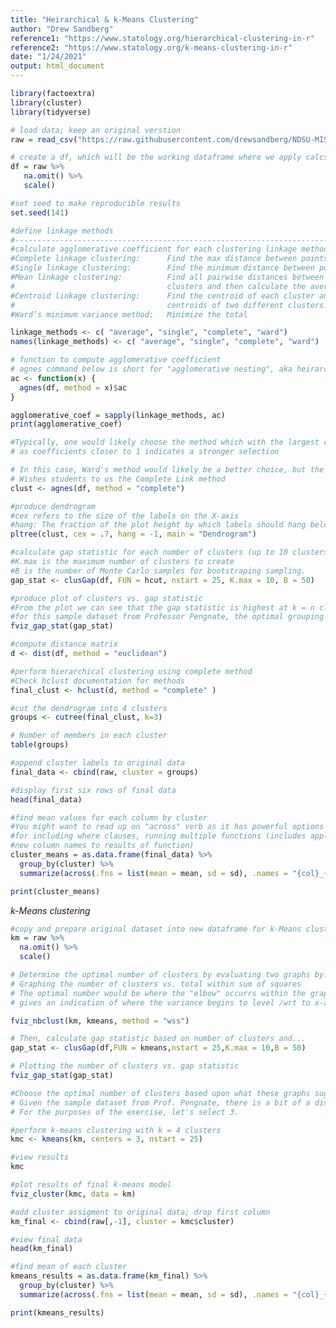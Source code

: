 ---
title: "Heirarchical & k-Means Clustering"
author: "Drew Sandberg"
reference1: "https://www.statology.org/hierarchical-clustering-in-r"
reference2: "https://www.statology.org/k-means-clustering-in-r"
date: "1/24/2021"
output: html_document
---

```{r}
library(factoextra)
library(cluster)
library(tidyverse)
```

```{r}
# load data; keep an original verstion
raw = read_csv("https://raw.githubusercontent.com/drewsandberg/NDSU-MIS-740/main/Wk1_Exercise1.csv")

# create a df, which will be the working dataframe where we apply calcs. 
df = raw %>%
   na.omit() %>%
   scale()

#set seed to make reproducible results
set.seed(141)
```

```{r}
#define linkage methods
#--------------------------------------------------------------------------------------------------------
#calculate agglomerative coefficient for each clustering linkage method
#Complete linkage clustering:      Find the max distance between points belonging to two different clusters.
#Single linkage clustering:        Find the minimum distance between points belonging to two different clusters.
#Mean linkage clustering:          Find all pairwise distances between points belonging to two different 
#                                  clusters and then calculate the average.
#Centroid linkage clustering:      Find the centroid of each cluster and calculate the distance between the 
#                                  centroids of two different clusters.
#Ward’s minimum variance method:   Minimize the total 

linkage_methods <- c( "average", "single", "complete", "ward")
names(linkage_methods) <- c( "average", "single", "complete", "ward")

# function to compute agglomerative coefficient
# agnes command below is short for "agglomerative nesting", aka heirarchical clustering
ac <- function(x) {
  agnes(df, method = x)$ac
}

agglomerative_coef = sapply(linkage_methods, ac)
print(agglomerative_coef)
```

```{r}
#Typically, one would likely choose the method which with the largest coefficient value
# as coefficients closer to 1 indicates a stronger selection

# In this case, Ward's method would likely be a better choice, but the course work
# Wishes students to us the Complete Link method
clust <- agnes(df, method = "complete")

#produce dendrogram
#cex refers to the size of the labels on the X-axis
#hang: The fraction of the plot height by which labels should hang below the rest of the plot. A negative value will cause the labels to hang down from 0.
pltree(clust, cex = .7, hang = -1, main = "Dendrogram") 
```

```{r}
#calculate gap statistic for each number of clusters (up to 10 clusters)
#K.max is the maximum number of clusters to create
#B is the number of Monte Carlo samples for bootstraping sampling.
gap_stat <- clusGap(df, FUN = hcut, nstart = 25, K.max = 10, B = 50)

#produce plot of clusters vs. gap statistic
#From the plot we can see that the gap statistic is highest at k = n clusters. Thus, we’ll choose to group our observations into n distinct clusters
#for this sample dataset from Professor Pengnate, the optimal grouping would be 1; however, the excerice intends to use 3.
fviz_gap_stat(gap_stat)
```

```{r}
#compute distance matrix
d <- dist(df, method = "euclidean")

#perform hierarchical clustering using complete method
#Check hclust documentation for methods
final_clust <- hclust(d, method = "complete" )

#cut the dendrogram into 4 clusters
groups <- cutree(final_clust, k=3)

# Number of members in each cluster
table(groups)

#append cluster labels to original data
final_data <- cbind(raw, cluster = groups)

#display first six rows of final data
head(final_data)

#find mean values for each column by cluster
#You might want to read up on "across" verb as it has powerful options
#for including where clauses, running multiple functions (includes applying 
#new column names to results of function)
cluster_means = as.data.frame(final_data) %>%
  group_by(cluster) %>%
  summarize(across(.fns = list(mean = mean, sd = sd), .names = "{col}_{fn}"))

print(cluster_means)
```

*k-Means clustering*
```{r}
#copy and prepare original dataset into new dataframe for k-Means cluster analysis
km = raw %>%
  na.omit() %>%
  scale()
```

```{r}
# Determine the optimal number of clusters by evaluating two graphs by...
# Graphing the number of clusters vs. total within sum of squares
# The optimal number would be where the "elbow" occurrs within the graph. This is
# gives an indication of where the variance begins to level /wrt to x-axis.

fviz_nbclust(km, kmeans, method = "wss")

# Then, calculate gap statistic based on number of clusters and...
gap_stat <- clusGap(df,FUN = kmeans,nstart = 25,K.max = 10,B = 50)

# Plotting the number of clusters vs. gap statistic
fviz_gap_stat(gap_stat)

#Choose the optimal number of clusters based upon what these graphs suggest
# Given the sample dataset from Prof. Pengnate, there is a bit of a discrepancy
# For the purposes of the exercise, let's select 3.
```


```{r}
#perform k-means clustering with k = 4 clusters
kmc <- kmeans(km, centers = 3, nstart = 25)

#view results
kmc

#plot results of final k-means model
fviz_cluster(kmc, data = km)

#add cluster assigment to original data; drop first column
km_final <- cbind(raw[,-1], cluster = kmc$cluster)

#view final data
head(km_final)

#find mean of each cluster
kmeans_results = as.data.frame(km_final) %>%
  group_by(cluster) %>%
  summarize(across(.fns = list(mean = mean, sd = sd), .names = "{col}_{fn}"))

print(kmeans_results)
```


